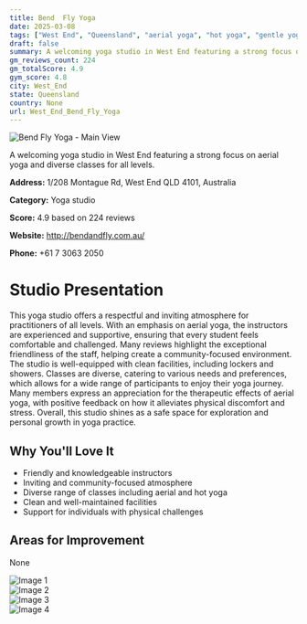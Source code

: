 ```yaml
---
title: Bend  Fly Yoga
date: 2025-03-08
tags: ["West End", "Queensland", "aerial yoga", "hot yoga", "gentle yoga", "welcoming", "community-focused", "West End"]  
draft: false
summary: A welcoming yoga studio in West End featuring a strong focus on aerial yoga and diverse classes for all levels.
gm_reviews_count: 224
gm_totalScore: 4.9
gym_score: 4.8
city: West_End
state: Queensland
country: None
url: West_End_Bend_Fly_Yoga
---
```


<div className="aspect-[16/9] relative my-8">
  <img 
    src="https://lh5.googleusercontent.com/p/AF1QipPUXIbQcCnOCccmDVup6brtj3pdFBS1_fJ3J6X0=w1920-h1080-k-no"
    alt="Bend  Fly Yoga - Main View"
    className="object-cover absolute inset-0 w-full h-full rounded-lg"
  />
</div>

A welcoming yoga studio in West End featuring a strong focus on aerial yoga and diverse classes for all levels.

**Address:** 1/208 Montague Rd, West End QLD 4101, Australia

**Category:** Yoga studio

**Score:** 4.9 based on 224 reviews

**Website:** http://bendandfly.com.au/

**Phone:** +61 7 3063 2050

# Studio Presentation

This yoga studio offers a respectful and inviting atmosphere for practitioners of all levels. With an emphasis on aerial yoga, the instructors are experienced and supportive, ensuring that every student feels comfortable and challenged. Many reviews highlight the exceptional friendliness of the staff, helping create a community-focused environment. The studio is well-equipped with clean facilities, including lockers and showers. Classes are diverse, catering to various needs and preferences, which allows for a wide range of participants to enjoy their yoga journey. Many members express an appreciation for the therapeutic effects of aerial yoga, with positive feedback on how it alleviates physical discomfort and stress. Overall, this studio shines as a safe space for exploration and personal growth in yoga practice.

## Why You'll Love It

- Friendly and knowledgeable instructors
- Inviting and community-focused atmosphere
- Diverse range of classes including aerial and hot yoga
- Clean and well-maintained facilities
- Support for individuals with physical challenges

## Areas for Improvement

None

<div className="grid grid-cols-1 xl:grid-cols-2 gap-4 my-8">
<div className="aspect-[4/3] relative"><img src="https://lh5.googleusercontent.com/p/AF1QipOSmaUxz8J2B6UNaH0MLDHXYwD7m3l85skwsU4L=w1920-h1080-k-no" alt="Image 1" className="object-cover absolute inset-0 w-full h-full rounded-lg" /></div>
<div className="aspect-[4/3] relative"><img src="https://lh5.googleusercontent.com/p/AF1QipP5yrzvx_pnX_8czGsak7w4JuXTHe4K-TYGaOkX=w1920-h1080-k-no" alt="Image 2" className="object-cover absolute inset-0 w-full h-full rounded-lg" /></div>
<div className="aspect-[4/3] relative"><img src="https://lh5.googleusercontent.com/p/AF1QipOrTO4DysMqPCfLVpum3K1zstPzXhmCrbKkyx5c=w1920-h1080-k-no" alt="Image 3" className="object-cover absolute inset-0 w-full h-full rounded-lg" /></div>
<div className="aspect-[4/3] relative"><img src="https://lh5.googleusercontent.com/p/AF1QipMAaUtT07vgijal8kpmTInnFEi85wkmqMne4lD3=w1920-h1080-k-no" alt="Image 4" className="object-cover absolute inset-0 w-full h-full rounded-lg" /></div>
</div>